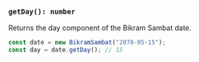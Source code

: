 ### `getDay(): number`

Returns the day component of the Bikram Sambat date.

```jsx
const date = new BikramSambat("2078-05-15");
const day = date.getDay(); // 15
```
